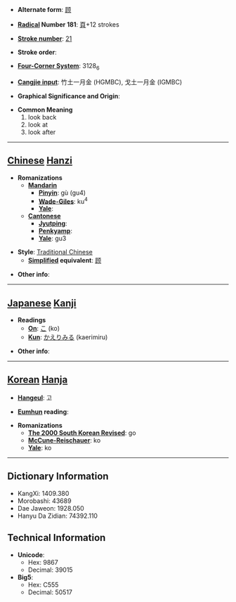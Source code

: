 * '''Alternate form''': [[顾]]

* '''[[Wiktionary:Chinese radical index| Radical]] Number 181''': [[Wiktionary:Chinese radical index 頁|頁]]+12 strokes

* '''[[Wiktionary:Chinese total strokes index|Stroke number]]''': [[Wiktionary:Chinese total strokes index 21|21]]

* '''Stroke order''': 

* '''[[Wiktionary:Chinese four corner index|Four-Corner System]]''': 3128<sub>6</sub>

* '''[[Wiktionary:Chinese Cangjie index|Cangjie input]]''': 竹土一月金 (HGMBC), 戈土一月金 (IGMBC)

* '''Graphical Significance and Origin''': 

* '''Common Meaning'''
*#look back
*# look at
*# look after


----

== [[Chinese]] [[Hanzi]] ==

* '''Romanizations'''
** '''[[Mandarin]]'''
*** '''[[Pinyin]]''': gù (gu4)
*** '''[[Wade-Giles]]''': ku<sup>4</sup>
*** '''[[Yale]]''': 
** '''[[Cantonese]]'''
*** '''[[Jyutping]]''':
*** '''[[Penkyamp]]''': 
*** '''[[Yale]]''': gu3

* '''Style''': [[Traditional Chinese]] 
** '''[[Simplified Chinese|Simplified]] equivalent''': [[顾]]

* '''Other info''': 

----

== [[Japanese]] [[Kanji]] ==

* '''Readings'''
** '''[[On]]''': [[こ]] (ko)
** '''[[Kun]]''': [[かえりみる]] (kaerimiru)

* '''Other info''':  

----

== [[Korean]] [[Hanja]] ==

* '''[[Hangeul]]''': 고

* '''[[Eumhun]] reading''': 

* '''Romanizations'''
** '''[[The 2000 South Korean Revised Romanization|The 2000 South Korean Revised]]''': go
** '''[[McCune-Reischauer]]''': ko
** '''[[Yale]]''': ko

----

== Dictionary Information ==

* KangXi: 1409.380
* Morobashi: 43689
* Dae Jaweon: 1928.050
* Hanyu Da Zidian: 74392.110

== Technical Information ==

* '''Unicode''':
** Hex: 9867
** Decimal: 39015
* '''Big5''':
** Hex: C555
** Decimal: 50517